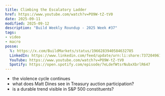 ```yaml
---
title: Climbing the Escalatory Ladder
href: https://www.youtube.com/watch?v=PO9W-tZ-tV0
date: 2025-09-11
modified: 2025-09-12
description: "Build Weekly Roundup - 2025 Week #37"
tags:
- video
- macro
posse:
  𝕏: https://x.com/BuildMarkets/status/1966283940584632785
  LinkedIn: https://www.linkedin.com/feed/update/urn:li:share:7372049619335172096/
  YouTube: https://www.youtube.com/watch?v=PO9W-tZ-tV0
  Spotify: https://open.spotify.com/episode/7eLdefWtsrNubxXbrlR647
---
```


- the violence cycle continues
- what does Matt Dines see in Treasury auction participation?
- is a durable trend visible in S&P 500 constituents?

<YouTube title="CLIMBING THE ESCALATORY LADDER - BUILD WEEKLY ROUNDUP - 2025 WEEK #37" videoURL="https://www.youtube.com/watch?v=PO9W-tZ-tV0" />